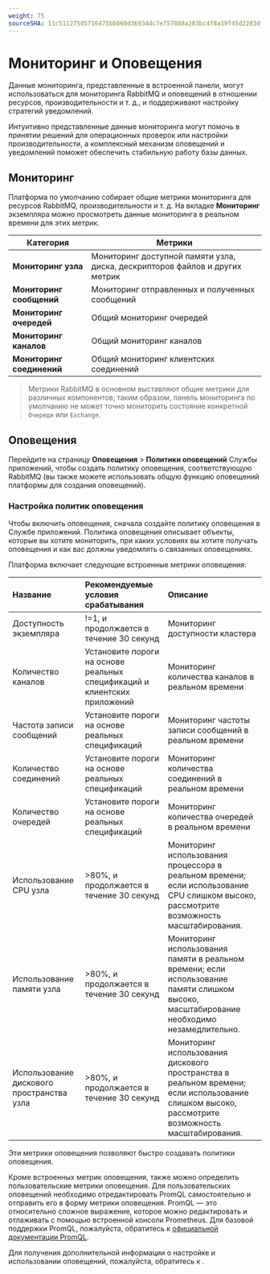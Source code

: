 ```yaml
---
weight: 75
sourceSHA: 11c51127505716475bb860d36934dc7e757808a283bc4f8a19f45d2283df482e
---
```


# Мониторинг и Оповещения

Данные мониторинга, представленные в встроенной панели, могут использоваться для мониторинга RabbitMQ и оповещений в отношении ресурсов, производительности и т. д., и поддерживают настройку стратегий уведомлений.

Интуитивно представленные данные мониторинга могут помочь в принятии решений для операционных проверок или настройки производительности, а комплексный механизм оповещений и уведомлений поможет обеспечить стабильную работу базы данных.

## Мониторинг

Платформа по умолчанию собирает общие метрики мониторинга для ресурсов RabbitMQ, производительности и т. д. На вкладке **Мониторинг** экземпляра можно просмотреть данные мониторинга в реальном времени для этих метрик.

| Категория                  | Метрики                                                                          |
| -------------------------- | -------------------------------------------------------------------------------- |
| **Мониторинг узла**       | Мониторинг доступной памяти узла, диска, дескрипторов файлов и других метрик    |
| **Мониторинг сообщений**   | Мониторинг отправленных и полученных сообщений                                   |
| **Мониторинг очередей**    | Общий мониторинг очередей                                                        |
| **Мониторинг каналов**     | Общий мониторинг каналов                                                         |
| **Мониторинг соединений**  | Общий мониторинг клиентских соединений                                            |

> Метрики RabbitMQ в основном выставляют общие метрики для различных компонентов; таким образом, панель мониторинга по умолчанию не может точно мониторить состояние конкретной `Очереди` или `Exchange`.

## Оповещения

Перейдите на страницу **Оповещения** > **Политики оповещений** Службы приложений, чтобы создать политику оповещения, соответствующую RabbitMQ (вы также можете использовать общую функцию оповещений платформы для создания оповещений).

### Настройка политик оповещения

Чтобы включить оповещения, сначала создайте политику оповещения в Службе приложений. Политика оповещения описывает объекты, которые вы хотите мониторить, при каких условиях вы хотите получать оповещения и как вас должны уведомлять о связанных оповещениях.

Платформа включает следующие встроенные метрики оповещения:

| Название                       | Рекомендуемые условия срабатывания                                        | Описание                                                                                       |
| :----------------------------- | :------------------------------------------------------------------------- | :-------------------------------------------------------------------------------------------- |
| Доступность экземпляра         | !=1, и продолжается в течение 30 секунд                                   | Мониторинг доступности кластера                                                                |
| Количество каналов             | Установите пороги на основе реальных спецификаций и клиентских приложений  | Мониторинг количества каналов в реальном времени                                              |
| Частота записи сообщений       | Установите пороги на основе реальных спецификаций                         | Мониторинг частоты записи сообщений в реальном времени                                         |
| Количество соединений          | Установите пороги на основе реальных спецификаций                         | Мониторинг количества соединений в реальном времени                                           |
| Количество очередей            | Установите пороги на основе реальных спецификаций                         | Мониторинг количества очередей в реальном времени                                              |
| Использование CPU узла         | >80%, и продолжается в течение 30 секунд                                   | Мониторинг использования процессора в реальном времени; если использование CPU слишком высоко, рассмотрите возможность масштабирования. |
| Использование памяти узла      | >80%, и продолжается в течение 30 секунд                                   | Мониторинг использования памяти в реальном времени; если использование памяти слишком высоко, масштабирование необходимо незамедлительно. |
| Использование дискового пространства узла | >80%, и продолжается в течение 30 секунд                                   | Мониторинг использования дискового пространства в реальном времени; если использование слишком высоко, рассмотрите возможность масштабирования. |

Эти метрики оповещения позволяют быстро создавать политики оповещения.

Кроме встроенных метрик оповещения, также можно определить пользовательские метрики оповещения. Для пользовательских оповещений необходимо отредактировать PromQL самостоятельно и отправить его в форму метрики оповещения. PromQL — это относительно сложное выражение, которое можно редактировать и отлаживать с помощью встроенной консоли Prometheus. Для базовой поддержки PromQL, пожалуйста, обратитесь к [официальной документации PromQL](https://prometheus.io/docs/prometheus/latest/querying/basics/).

Для получения дополнительной информации о настройке и использовании оповещений, пожалуйста, обратитесь к <ExternalSiteLink name="acp" href="appservice/unified-om/alert-policy-mgt/index" children="Управление Оповещениями" />.
